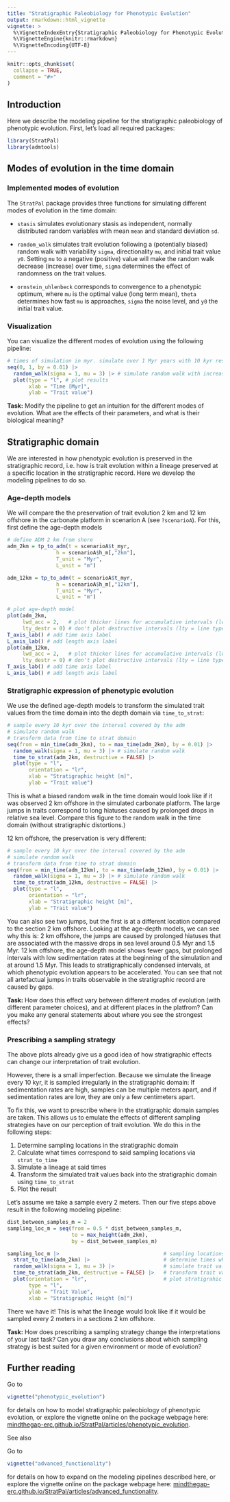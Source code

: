 ```yaml
---
title: "Stratigraphic Paleobiology for Phenotypic Evolution"
output: rmarkdown::html_vignette
vignette: >
  %\VignetteIndexEntry{Stratigraphic Paleobiology for Phenotypic Evolution}
  %\VignetteEngine{knitr::rmarkdown}
  %\VignetteEncoding{UTF-8}
---
```


```r
knitr::opts_chunk$set(
  collapse = TRUE,
  comment = "#>"
)
```

## Introduction

Here we describe the modeling pipeline for the stratigraphic paleobiology of phenotypic evolution. First, let's load all required packages:

```r
library(StratPal)
library(admtools)
```

## Modes of evolution in the time domain

### Implemented modes of evolution

The `StratPal` package provides three functions for simulating different modes of evolution in the time domain:

-   `stasis` simulates evolutionary stasis as independent, normally distributed random variables with mean `mean` and standard deviation `sd`.

-   `random_walk` simulates trait evolution following a (potentially biased) random walk with variability `sigma`, directionality `mu`, and initial trait value `y0`. Setting `mu` to a negative (positive) value will make the random walk decrease (increase) over time, `sigma` determines the effect of randomness on the trait values.

-   `ornstein_uhlenbeck` corresponds to convergence to a phenotypic optimum, where `mu` is the optimal value (long term mean), `theta` determines how fast `mu` is approaches, `sigma` the noise level, and `y0` the initial trait value.

### Visualization

You can visualize the different modes of evolution using the following pipeline:

```r
# times of simulation in myr. simulate over 1 Myr years with 10 kyr resolution
seq(0, 1, by = 0.01) |> 
  random_walk(sigma = 1, mu = 3) |> # simulate random walk with increasing trait values
  plot(type = "l", # plot results
       xlab = "Time [Myr]",
       ylab = "Trait value")
```

**Task:** Modify the pipeline to get an intuition for the different modes of evolution. What are the effects of their parameters, and what is their biological meaning?

## Stratigraphic domain

We are interested in how phenotypic evolution is preserved in the stratigraphic record, i.e. how is trait evolution within a lineage preserved at a specific location in the stratigraphic record. Here we develop the modeling pipelines to do so.

### Age-depth models

We will compare the the preservation of trait evolution 2 km and 12 km offshore in the carbonate platform in scenarion A (see `?scenarioA`). For this, first define the age-depth models

```r
# define ADM 2 km from shore
adm_2km = tp_to_adm(t = scenarioA$t_myr,
                h = scenarioA$h_m[,"2km"],
                T_unit = "Myr",
                L_unit = "m")

adm_12km = tp_to_adm(t = scenarioA$t_myr,
                h = scenarioA$h_m[,"12km"],
                T_unit = "Myr",
                L_unit = "m")

# plot age-depth model
plot(adm_2km,
     lwd_acc = 2,   # plot thicker lines for accumulative intervals (lwd = line width)
     lty_destr = 0) # don't plot destructive intervals (lty = line type)
T_axis_lab() # add time axis label
L_axis_lab() # add length axis label
plot(adm_12km,
     lwd_acc = 2,   # plot thicker lines for accumulative intervals (lwd = line width)
     lty_destr = 0) # don't plot destructive intervals (lty = line type)
T_axis_lab() # add time axis label
L_axis_lab() # add length axis label
```

### Stratigraphic expression of phenotypic evolution

We use the defined age-depth models to transform the simulated trait values from the time domain into the depth domain via `time_to_strat`:

```r
# sample every 10 kyr over the interval covered by the adm 
# simulate random walk
# transform data from time to strat domain
seq(from = min_time(adm_2km), to = max_time(adm_2km), by = 0.01) |> 
  random_walk(sigma = 1, mu = 3) |> # simulate random walk
  time_to_strat(adm_2km, destructive = FALSE) |>
  plot(type = "l",
       orientation = "lr",
       xlab = "Stratigraphic height [m]",
       ylab = "Trait value")

```

This is what a biased random walk in the time domain would look like if it was observed 2 km offshore in the simulated carbonate platform. The large jumps in traits correspond to long hiatuses caused by prolonged drops in relative sea level. Compare this figure to the random walk in the time domain (without stratigraphic distortions.)

12 km offshore, the preservation is very different:

```r
# sample every 10 kyr over the interval covered by the adm 
# simulate random walk
# transform data from time to strat domain
seq(from = min_time(adm_12km), to = max_time(adm_12km), by = 0.01) |> 
  random_walk(sigma = 1, mu = 3) |> # simulate random walk
  time_to_strat(adm_12km, destructive = FALSE) |>
  plot(type = "l",
       orientation = "lr",
       xlab = "Stratigraphic height [m]",
       ylab = "Trait value")

```

You can also see two jumps, but the first is at a different location compared to the section 2 km offshore. Looking at the age-depth models, we can see why this is: 2 km offshore, the jumps are caused by prolonged hiatuses that are associated with the massive drops in sea level around 0.5 Myr and 1.5 Myr. 12 km offshore, the age-depth model shows fewer gaps, but prolonged intervals with low sedimentation rates at the beginning of the simulation and at around 1.5 Myr. This leads to stratigraphically condensed intervals, at which phenotypic evolution appears to be accelerated. You can see that not all artefactual jumps in traits observable in the stratigraphic record are caused by gaps.

**Task:** How does this effect vary between different modes of evolution (with different parameter choices), and at different places in the platfrom? Can you make any general statements about where you see the strongest effects?

### Prescribing a sampling strategy

The above plots already give us a good idea of how stratigraphic effects can change our interpretation of trait evolution.

However, there is a small imperfection. Because we simulate the lineage every 10 kyr, it is sampled irregularly in the stratigraphic domain: If sedimentation rates are high, samples can be multiple meters apart, and if sedimentation rates are low, they are only a few centimeters apart.

To fix this, we want to prescribe where in the stratigraphic domain samples are taken. This allows us to emulate the effects of different sampling strategies have on our perception of trait evolution. We do this in the following steps:

1.  Determine sampling locations in the stratigraphic domain
2.  Calculate what times correspond to said sampling locations via `strat_to_time`
3.  Simulate a lineage at said times
4.  Transform the simulated trait values back into the stratigraphic domain using `time_to_strat`
5.  Plot the result

Let's assume we take a sample every 2 meters. Then our five steps above result in the following modeling pipeline:

```r
dist_between_samples_m = 2
sampling_loc_m = seq(from = 0.5 * dist_between_samples_m,
                     to = max_height(adm_2km),
                     by = dist_between_samples_m)

sampling_loc_m |>                                  # sampling locations
  strat_to_time(adm_2km) |>                        # determine times where lineage is sampled
  random_walk(sigma = 1, mu = 3) |>                # simulate trait values at these times
  time_to_strat(adm_2km, destructive = FALSE) |>   # transform trait values to stratigraphic domain
  plot(orientation = "lr",                         # plot stratigrahic data
       type = "l",        
       ylab = "Trait Value",
       xlab = "Stratigraphic Height [m]")
```

There we have it! This is what the lineage would look like if it would be sampled every 2 meters in a sections 2 km offshore.

**Task:** How does prescribing a sampling strategy change the interpretations of your last task? Can you draw any conclusions about which sampling strategy is best suited for a given environment or mode of evolution?

## Further reading

Go to

```r
vignette("phenotypic_evolution")
```

for details on how to model stratigraphic paleobiology of phenotypic evolution, or explore the vignette online on the package webpage here: [mindthegap-erc.github.io/StratPal/articles/phenotypic_evolution](https://mindthegap-erc.github.io/StratPal/articles/phenotypic_evolution.html).

See also

Go to

```r
vignette("advanced_functionality")
```

for details on how to expand on the modeling pipelines described here, or explore the vignette online on the package webpage here: [mindthegap-erc.github.io/StratPal/articles/advanced_functionality](https://mindthegap-erc.github.io/StratPal/articles/advanced_functionality.html).


